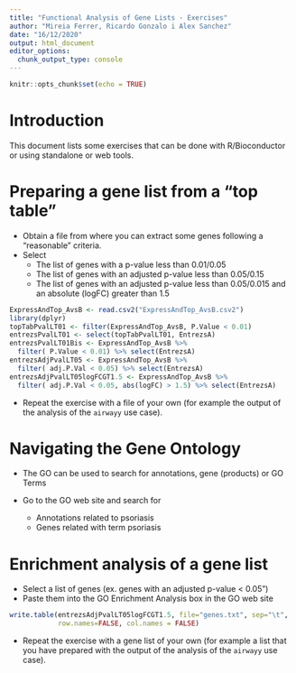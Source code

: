 ```yaml
---
title: "Functional Analysis of Gene Lists - Exercises"
author: "Mireia Ferrer, Ricardo Gonzalo i Alex Sanchez"
date: "16/12/2020"
output: html_document
editor_options: 
  chunk_output_type: console
---
```


```r
knitr::opts_chunk$set(echo = TRUE)
```

# Introduction

This document lists some exercises that can be done with R/Bioconductor or using standalone or web tools.

# Preparing a gene list from a "top table"

- Obtain a file from where you can extract some genes following a "reasonable" criteria.
- Select 
    - The list of genes with a p-value less than 0.01/0.05
    - The list of genes with an adjusted p-value less than 0.05/0.15
    - The list of genes with an adjusted p-value less than 0.05/0.015 and an absolute (logFC) greater than 1.5
    
```r
ExpressAndTop_AvsB <- read.csv2("ExpressAndTop_AvsB.csv2")
library(dplyr)
topTabPvalLT01 <- filter(ExpressAndTop_AvsB, P.Value < 0.01)
entrezsPvalLT01 <- select(topTabPvalLT01, EntrezsA)
entrezsPvalLT01Bis <- ExpressAndTop_AvsB %>% 
  filter( P.Value < 0.01) %>% select(EntrezsA)
entrezsAdjPvalLT05 <- ExpressAndTop_AvsB %>% 
  filter( adj.P.Val < 0.05) %>% select(EntrezsA)
entrezsAdjPvalLT05logFCGT1.5 <- ExpressAndTop_AvsB %>% 
  filter( adj.P.Val < 0.05, abs(logFC) > 1.5) %>% select(EntrezsA)

```

- Repeat the exercise with a file of your own (for example the output of the analysis of the `airwayy` use case).

# Navigating the Gene Ontology

- The GO can be used to search for annotations, gene (products) or GO Terms

- Go to the GO web site and search for

    - Annotations related to psoriasis
    - Genes related with term psoriasis
    
# Enrichment analysis of a gene list

- Select a list of genes (ex. genes with an adjusted p-value < 0.05")
- Paste them into the GO Enrichment Analysis box in the GO web site

```r
write.table(entrezsAdjPvalLT05logFCGT1.5, file="genes.txt", sep="\t", 
            row.names=FALSE, col.names = FALSE)
```

- Repeat the exercise with a gene list of your own (for example a list that you have prepared with the output of the analysis of the `airwayy` use case).
